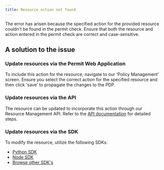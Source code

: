 ```yaml
---
title: Resource action not found
---
```


The error has arisen because the specified action for the provided resource couldn't be found in the permit check. Ensure that both the resource and action entered in the permit check are correct and case-sensitive.

## A solution to the issue

### Update resources via the Permit Web Application

To include this action for the resource, navigate to our 'Policy Management' screen. Ensure you select the correct action for the specified
resource and then click 'save' to propagate the changes to the PDP.

### Update resources via the API

The resource can be updated to incorporate this action through our Resource Management API.
Refer to the [API documentation](https://api.permit.io/v2/redoc#tag/Roles/operation/assign_permissions_to_role) for detailed steps.

### Update resources via the SDK

To modify the resource, utilize the following SDKs:

- [Python SDK](https://docs.permit.io/sdk/python/resource/update-resource)
- [Node SDK](https://docs.permit.io/sdk/nodejs/resource/update-resource)
- [Browse other SDK's](/category/supported-sdks)
